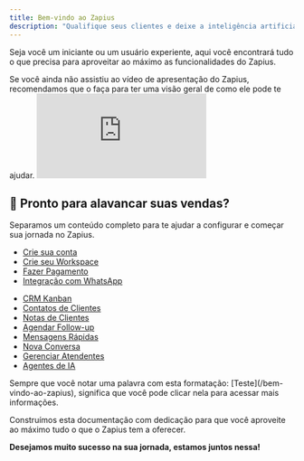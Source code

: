 ```yaml
---
title: Bem-vindo ao Zapius
description: "Qualifique seus clientes e deixe a inteligência artificial cuidar do seu atendimento."
---
```


Seja você um iniciante ou um usuário experiente, aqui você encontrará tudo o que precisa para aproveitar ao máximo as funcionalidades do Zapius.

<Callout type="info" title="📽️ Assista nosso vídeo de apresentação">
  Se você ainda não assistiu ao vídeo de apresentação do Zapius, recomendamos que o faça para ter uma visão geral de como ele pode te ajudar.
</Callout>

<iframe
  className="shadow-lg rounded-xl w-full aspect-video"
  src="https://www.youtube.com/embed/xJNvewCjVPY"
  title="YouTube video player"
  frameBorder="0"
  allow="accelerometer; autoplay; clipboard-write; encrypted-media; gyroscope; picture-in-picture"
  allowFullScreen
></iframe>

## 🚀 Pronto para alavancar suas vendas?

Separamos um conteúdo completo para te ajudar a configurar e começar sua jornada no Zapius.  

<Tabs>
  <Tab title="📌 Primeiros Passos">
    
  - [Crie sua conta](/primeiros-passos/crie-sua-conta)
  - [Crie seu Workspace](/primeiros-passos/crie-seu-workspace)
  - [Fazer Pagamento](/primeiros-passos/fazer-pagamento)
  - [Integração com WhatsApp](/primeiros-passos/integracao-com-whatsapp)

  </Tab>
  
  <Tab title="🔧 Ferramentas">
    
  - [CRM Kanban](/ferramentas/crm-kanban)
  - [Contatos de Clientes](/ferramentas/contatos)
  - [Notas de Clientes](/ferramentas/notas)
  - [Agendar Follow-up](/ferramentas/follow-up)
  - [Mensagens Rápidas](/ferramentas/mensagens-rapidas)
  - [Nova Conversa](/ferramentas/nova-conversa)
  - [Gerenciar Atendentes](/ferramentas/atendentes)
  - [Agentes de IA](/ferramentas/agentes-ia)

  </Tab>
</Tabs>

<Warning title="📌 Dica">
  Sempre que você notar uma palavra com esta formatação: [Teste](/bem-vindo-ao-zapius), significa que você pode clicar nela para acessar mais informações.
</Warning>

<br />

Construímos esta documentação com dedicação para que você aproveite ao máximo tudo o que o Zapius tem a oferecer.

**Desejamos muito sucesso na sua jornada, estamos juntos nessa!**
